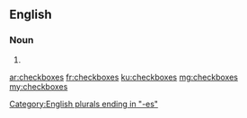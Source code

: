 {{also|check boxes}}
==English==

===Noun===
{{head|en|noun plural form}}

# {{plural of|checkbox|lang=en}}

[[Category:English plurals ending in "-es"]]

[[ar:checkboxes]]
[[fr:checkboxes]]
[[ku:checkboxes]]
[[mg:checkboxes]]
[[my:checkboxes]]